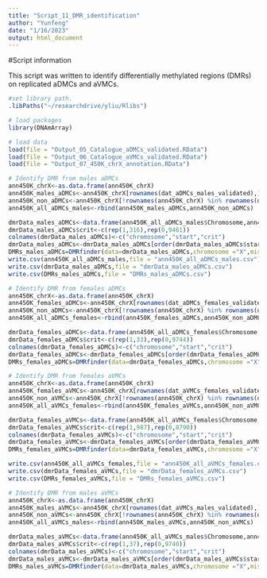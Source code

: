 ```yaml
---
title: "Script_11_DMR_identification"
author: "Yunfeng"
date: "1/16/2023"
output: html_document
---
```

#Script information

This script was written to identify differentially methylated regions (DMRs) on replicated aDMCs and aVMCs.

```r
#set library path.
.libPaths("~/researchdrive/yliu/Rlibs")
```

```r
# load packages
library(DNAmArray)
```


```r
# load data
load(file = "Output_05_Catalogue_aDMCs_validated.RData")
load(file = "Output_06_Catalogue_aVMCs_validated.RData")
load(file = "Output_07_450K_chrX_annotation.RData")
```

```r
# Identify DMR from males aDMCs
ann450K_chrX<-as.data.frame(ann450K_chrX)
ann450K_males_aDMCs<-ann450K_chrX[rownames(dat_aDMCs_males_validated),]
ann450K_non_aDMCs<-ann450K_chrX[!rownames(ann450K_chrX) %in% rownames(dat_aDMCs_males_validated),]
ann450K_all_aDMCs_males<-rbind(ann450K_males_aDMCs,ann450K_non_aDMCs)

dmrData_males_aDMCs<-data.frame(ann450K_all_aDMCs_males$Chromosome,ann450K_all_aDMCs_males$start)
dmrData_males_aDMCs$crit<-c(rep(1,316),rep(0,9461))
colnames(dmrData_males_aDMCs)<-c("chromosome","start","crit")
dmrData_males_aDMCs<-dmrData_males_aDMCs[order(dmrData_males_aDMCs$start),]
DMRs_males_aDMCs=DMRfinder(data=dmrData_males_aDMCs,chromosome ="X",mismatches=3, icd=1000,illumina = FALSE)   # identify 17 DMR
write.csv(ann450K_all_aDMCs_males,file = "ann450K_all_aDMCs_males.csv")
write.csv(dmrData_males_aDMCs,file = "dmrData_males_aDMCs.csv")
write.csv(DMRs_males_aDMCs,file = "DMRs_males_aDMCs.csv")
```

```r
# Identify DMR from females aDMCs
ann450K_chrX<-as.data.frame(ann450K_chrX)
ann450K_females_aDMCs<-ann450K_chrX[rownames(dat_aDMCs_females_validated),]
ann450K_non_aDMCs<-ann450K_chrX[!rownames(ann450K_chrX) %in% rownames(dat_aDMCs_females_validated),]
ann450K_all_aDMCs_females<-rbind(ann450K_females_aDMCs,ann450K_non_aDMCs)

dmrData_females_aDMCs<-data.frame(ann450K_all_aDMCs_females$Chromosome,ann450K_all_aDMCs_females$start)
dmrData_females_aDMCs$crit<-c(rep(1,33),rep(0,9744))
colnames(dmrData_females_aDMCs)<-c("chromosome","start","crit")
dmrData_females_aDMCs<-dmrData_females_aDMCs[order(dmrData_females_aDMCs$start),]
DMRs_females_aDMCs=DMRfinder(data=dmrData_females_aDMCs,chromosome ="X",mismatches=3, icd=1000,illumina = FALSE)   # No DMRs identified
```


```r
# Identify DMR from females aVMCs
ann450K_chrX<-as.data.frame(ann450K_chrX)
ann450K_females_aVMCs<-ann450K_chrX[rownames(dat_aVMCs_females_validated),]
ann450K_non_aVMCs<-ann450K_chrX[!rownames(ann450K_chrX) %in% rownames(dat_aVMCs_females_validated),]
ann450K_all_aVMCs_females<-rbind(ann450K_females_aVMCs,ann450K_non_aVMCs)

dmrData_females_aVMCs<-data.frame(ann450K_all_aVMCs_females$Chromosome,ann450K_all_aVMCs_females$start)
dmrData_females_aVMCs$crit<-c(rep(1,987),rep(0,8790))
colnames(dmrData_females_aVMCs)<-c("chromosome","start","crit")
dmrData_females_aVMCs<-dmrData_females_aVMCs[order(dmrData_females_aVMCs$start),]
DMRs_females_aVMCs=DMRfinder(data=dmrData_females_aVMCs,chromosome ="X",mismatches=3, icd=1000,illumina = FALSE)   # 72 DMRs identified

write.csv(ann450K_all_aVMCs_females,file = "ann450K_all_aVMCs_females.csv")
write.csv(dmrData_females_aVMCs,file = "dmrData_females_aVMCs.csv")
write.csv(DMRs_females_aVMCs,file = "DMRs_females_aVMCs.csv")
```

```r
# Identify DMR from males aVMCs
ann450K_chrX<-as.data.frame(ann450K_chrX)
ann450K_males_aVMCs<-ann450K_chrX[rownames(dat_aVMCs_males_validated),]
ann450K_non_aVMCs<-ann450K_chrX[!rownames(ann450K_chrX) %in% rownames(dat_aVMCs_males_validated),]
ann450K_all_aVMCs_males<-rbind(ann450K_males_aVMCs,ann450K_non_aVMCs)

dmrData_males_aVMCs<-data.frame(ann450K_all_aVMCs_males$Chromosome,ann450K_all_aVMCs_males$start)
dmrData_males_aVMCs$crit<-c(rep(1,37),rep(0,9740))
colnames(dmrData_males_aVMCs)<-c("chromosome","start","crit")
dmrData_males_aVMCs<-dmrData_males_aVMCs[order(dmrData_males_aVMCs$start),]
DMRs_males_aVMCs=DMRfinder(data=dmrData_males_aVMCs,chromosome ="X",mismatches=3, icd=1000,illumina = FALSE)   # No DMRs identified
```









